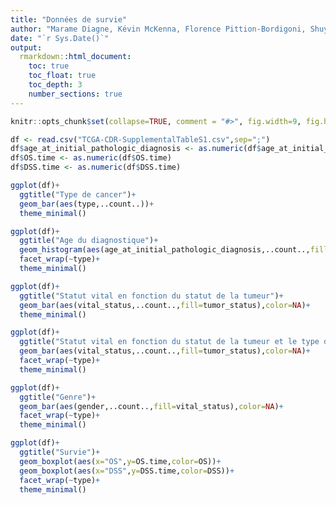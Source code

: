 ---
title: "Données de survie"
author: "Marame Diagne, Kévin McKenna, Florence Pittion-Bordigoni, Shuyu Wang, Théo Silvestre"
date: "`r Sys.Date()`"
output:
  rmarkdown::html_document:
    toc: true
    toc_float: true
    toc_depth: 3
    number_sections: true
---

```{r, echo=FALSE, eval=TRUE, label="loading libraries"}
knitr::opts_chunk$set(collapse=TRUE, comment = "#>", fig.width=9, fig.height=6, eval=TRUE, echo=FALSE, results="hide")
```

```{r,echo=FALSE}
df <- read.csv("TCGA-CDR-SupplementalTableS1.csv",sep=";")
df$age_at_initial_pathologic_diagnosis <- as.numeric(df$age_at_initial_pathologic_diagnosis)
df$OS.time <- as.numeric(df$OS.time)
df$DSS.time <- as.numeric(df$DSS.time)
```

```{r,echo=FALSE}
ggplot(df)+
  ggtitle("Type de cancer")+
  geom_bar(aes(type,..count..))+
  theme_minimal()
```


```{r,echo=FALSE}
ggplot(df)+
  ggtitle("Age du diagnostique")+
  geom_histogram(aes(age_at_initial_pathologic_diagnosis,..count..,fill=vital_status),color=NA)+
  facet_wrap(~type)+
  theme_minimal()
```

```{r,echo=FALSE}
ggplot(df)+
  ggtitle("Statut vital en fonction du statut de la tumeur")+
  geom_bar(aes(vital_status,..count..,fill=tumor_status),color=NA)+
  theme_minimal()
```

```{r,echo=FALSE}
ggplot(df)+
  ggtitle("Statut vital en fonction du statut de la tumeur et le type de cancer")+
  geom_bar(aes(vital_status,..count..,fill=tumor_status),color=NA)+
  facet_wrap(~type)+
  theme_minimal()
```

```{r,echo=FALSE}
ggplot(df)+
  ggtitle("Genre")+
  geom_bar(aes(gender,..count..,fill=vital_status),color=NA)+
  facet_wrap(~type)+
  theme_minimal()
```

```{r,echo=FALSE}
ggplot(df)+
  ggtitle("Survie")+
  geom_boxplot(aes(x="OS",y=OS.time,color=OS))+
  geom_boxplot(aes(x="DSS",y=DSS.time,color=DSS))+
  facet_wrap(~type)+
  theme_minimal()
```

```{r,echo=FALSE}

```

```{r,echo=FALSE}

```

```{r,echo=FALSE}

```